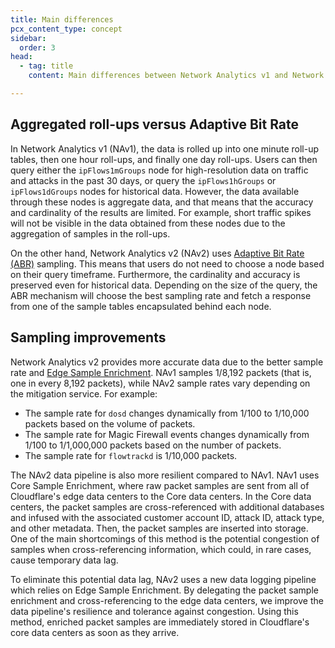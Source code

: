 ```yaml
---
title: Main differences
pcx_content_type: concept
sidebar:
  order: 3
head:
  - tag: title
    content: Main differences between Network Analytics v1 and Network Analytics v2

---
```


## Aggregated roll-ups versus Adaptive Bit Rate

In Network Analytics v1 (NAv1), the data is rolled up into one minute roll-up tables, then one hour roll-ups, and finally one day roll-ups. Users can then query either the `ipFlows1mGroups` node for high-resolution data on traffic and attacks in the past 30 days, or query the `ipFlows1hGroups` or `ipFlows1dGroups` nodes for historical data. However, the data available through these nodes is aggregate data, and that means that the accuracy and cardinality of the results are limited. For example, short traffic spikes will not be visible in the data obtained from these nodes due to the aggregation of samples in the roll-ups.

On the other hand, Network Analytics v2 (NAv2) uses [Adaptive Bit Rate (ABR)](/analytics/network-analytics/understand/concepts/#adaptive-bit-rate-sampling) sampling. This means that users do not need to choose a node based on their query timeframe. Furthermore, the cardinality and accuracy is preserved even for historical data. Depending on the size of the query, the ABR mechanism will choose the best sampling rate and fetch a response from one of the sample tables encapsulated behind each node.

## Sampling improvements

Network Analytics v2 provides more accurate data due to the better sample rate and [Edge Sample Enrichment](/analytics/network-analytics/understand/concepts/#edge-sample-enrichment). NAv1 samples 1/8,192 packets (that is, one in every 8,192 packets), while NAv2 sample rates vary depending on the mitigation service. For example:

* The sample rate for `dosd` changes dynamically from 1/100 to 1/10,000 packets based on the volume of packets.
* The sample rate for Magic Firewall events changes dynamically from 1/100 to 1/1,000,000 packets based on the number of packets.
* The sample rate for `flowtrackd` is 1/10,000 packets.

The NAv2 data pipeline is also more resilient compared to NAv1. NAv1 uses Core Sample Enrichment, where raw packet samples are sent from all of Cloudflare's edge data centers to the Core data centers. In the Core data centers, the packet samples are cross-referenced with additional databases and infused with the associated customer account ID, attack ID, attack type, and other metadata. Then, the packet samples are inserted into storage. One of the main shortcomings of this method is the potential congestion of samples when cross-referencing information, which could, in rare cases, cause temporary data lag.

To eliminate this potential data lag, NAv2 uses a new data logging pipeline which relies on Edge Sample Enrichment. By delegating the packet sample enrichment and cross-referencing to the edge data centers, we improve the data pipeline's resilience and tolerance against congestion. Using this method, enriched packet samples are immediately stored in Cloudflare's core data centers as soon as they arrive.
